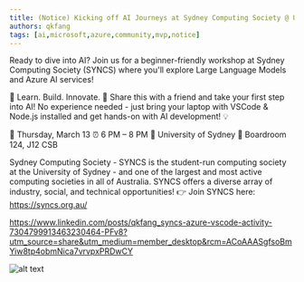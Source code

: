 ```yaml
---
title: (Notice) Kicking off AI Journeys at Sydney Computing Society @ Uni of Sydney
authors: qkfang
tags: [ai,microsoft,azure,community,mvp,notice]
---
```




Ready to dive into AI? Join us for a beginner-friendly workshop at Sydney Computing Society (SYNCS) where you'll explore Large Language Models and Azure AI services! 

🔎 Learn. Build. Innovate. 📢 Share this with a friend and take your first step into AI! No experience needed - just bring your laptop with VSCode & Node.js installed and get hands-on with AI development! 💡

📅 Thursday, March 13
⏰ 6 PM – 8 PM
📍 University of Sydney
📍 Boardroom 124, J12 CSB

Sydney Computing Society - SYNCS is the student-run computing society at the University of Sydney - and one of the largest and most active computing societies in all of Australia. SYNCS offers a diverse array of industry, social, and technical opportunities! 👉 Join SYNCS here: https://syncs.org.au/


https://www.linkedin.com/posts/qkfang_syncs-azure-vscode-activity-7304799913463230464-PFv8?utm_source=share&utm_medium=member_desktop&rcm=ACoAAASgfsoBmYiw8tp4obmNica7vrvpxPRDwCY


![alt text](images\2025-03-01-community-university-of-sydney-syncs-ai-poster-1.jpg)
